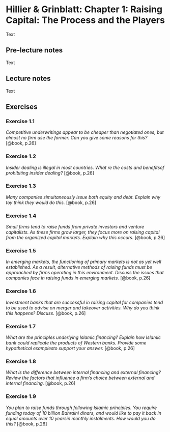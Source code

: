 # Hillier & Grinblatt: Chapter 1: Raising Capital: The Process and the Players

Text

## Pre-lecture notes

Text

## Lecture notes

Text

## Exercises

### Exercise 1.1

*Competitive underwritings appear to be cheaper than negotiated ones, but almost no firm use the former. Can you give some reasons for this?* [@book, p.26]

### Exercise 1.2

*Insider dealing is illegal in most countries. What re the costs and benefitsof prohibiting insider dealing?* [@book, p.26]

### Exercise 1.3

*Many companies simultaneously issue both equity and debt. Explain why toy think they would do this.* [@book, p.26]

### Exercise 1.4

*Small firms tend to raise funds from private investors and venture capitalists. As these firms grow larger, they focus more on raising capital from the organized capital markets. Explain why this occurs.* [@book, p.26]

### Exercise 1.5

*In emerging markets, the functioning of primary markets is not as yet well established. As a result, alternative methods of raising funds must be approached by firms operating in this environment. Discuss the issues that companies face in raising funds in emerging markets.* [@book, p.26]

### Exercise 1.6

*Investment banks that are successful in raising capital for companies tend to be used to advise on merger and takeover activities. Why do you think this happens? Discuss.* [@book, p.26]

### Exercise 1.7

*What are the principles underlying Islamic financing? Explain how Islamic bank could replicate the products of Western banks. Provide some hypothetical examplesto support your answer.* [@book, p.26]

### Exercise 1.8

*What is the difference between internal financing and external financing? Review the factors that influence a firm's choice between external and internal financing.* [@book, p.26]

### Exercise 1.9

*You plan to raise funds through following Islamic principles. You require funding today of 10 billion Bahraini dinars, and would like to pay it back in equal amounts over 10 yearsin monthly instalments. How would you do this?* [@book, p.26]